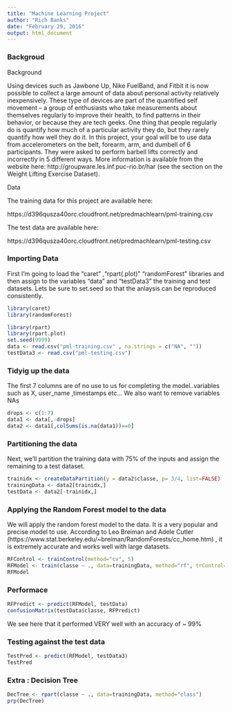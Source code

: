---
title: "Machine Learning Project"
author: "Rich Banks"
date: "February 29, 2016"
output: html_document
---
### Backgroud 
Background

Using devices such as Jawbone Up, Nike FuelBand, and Fitbit it is now possible to collect a large amount of data about personal activity relatively inexpensively. These type of devices are part of the quantified self movement – a group of enthusiasts who take measurements about themselves regularly to improve their health, to find patterns in their behavior, or because they are tech geeks. One thing that people regularly do is quantify how much of a particular activity they do, but they rarely quantify how well they do it. In this project, your goal will be to use data from accelerometers on the belt, forearm, arm, and dumbell of 6 participants. They were asked to perform barbell lifts correctly and incorrectly in 5 different ways. More information is available from the website here: http://groupware.les.inf.puc-rio.br/har (see the section on the Weight Lifting Exercise Dataset).

Data

The training data for this project are available here:

https://d396qusza40orc.cloudfront.net/predmachlearn/pml-training.csv

The test data are available here:

https://d396qusza40orc.cloudfront.net/predmachlearn/pml-testing.csv

### Importing Data

First I'm going to load the "caret" ,"rpart(.plot)" "randomForest" libraries and then assign to the variables "data" and "testData3" the training and test datasets. Lets be sure to set.seed so that the anlaysis can be reproduced consistently.


```{r}
library(caret)
library(randomForest)

library(rpart)
library(rpart.plot)
set.seed(9999)
data <- read.csv("pml-training.csv" , na.strings = c("NA", ""))
testData3 <- read.csv("pml-testing.csv")
```

### Tidyig up the data
The first 7 columns are of no use to us for completing the model..variables such as X, user_name ,timestamps etc...
We also want to remove variables NAs

```{r}
drops <- c(1:7)
data1 <- data[,-drops]
data2 <- data1[,colSums(is.na(data1))==0]
```

### Partitioning the data
Next, we'll partition the training data with 75% of the inputs and assign the remaining to a test dataset. 

```{r}

trainidx <- createDataPartition(y = data2$classe, p= 3/4, list=FALSE)
trainingData <- data2[trainidx,]
testData <- data2[-trainidx,]

```

### Applying the Random Forest model to the data
We will apply the random forest model to the data. It is a very popular and precise model to use. 
According to Leo Breiman and Adele Cutler (https://www.stat.berkeley.edu/~breiman/RandomForests/cc_home.htm) , it is extremely accurate and works well with large datasets. 
```{r}
RFControl <- trainControl(method="cv", 5)
RFModel <- train(classe ~ ., data=trainingData, method="rf", trControl=RFControl, ntree=250)
RFModel
```

### Performace


```{r}
RFPredict <- predict(RFModel, testData)
confusionMatrix(testData$classe, RFPredict)
```
We see here that it performed VERY well with an accuracy of ~ 99%

### Testing against the test data

```{r}
TestPred <- predict(RFModel, testData3)
TestPred
```


### Extra : Decision Tree


```{r}
DecTree <- rpart(classe ~ ., data=trainingData, method="class")
prp(DecTree)
```













